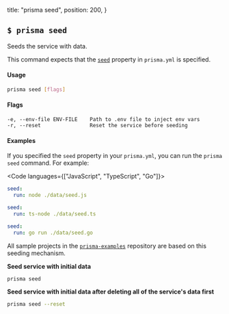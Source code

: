 
  title: "prisma seed",
  position: 200,
}

## `$ prisma seed`

Seeds the service with data. 

This command expects that the [`seed`](5cy7#seed-optional) property in `prisma.yml` is specified.

#### Usage

```sh
prisma seed [flags]
```

#### Flags

```
-e, --env-file ENV-FILE    Path to .env file to inject env vars
-r, --reset                Reset the service before seeding
```

#### Examples

If you specified the `seed` property in your `prisma.yml`, you can run the `prisma seed` command. For example:

<Code languages={["JavaScript", "TypeScript", "Go"]}>

```yml
seed:
  run: node ./data/seed.js
```

```yml
seed:
  run: ts-node ./data/seed.ts
```

```yml
seed:
  run: go run ./data/seed.go
```

</Code>

All sample projects in the [`prisma-examples`](https://www.github.com/prisma/prisma-examples) repository are based on this seeding mechanism.

**Seed service with initial data**

```sh
prisma seed
```

**Seed service with initial data after deleting all of the service's data first**

```sh
prisma seed --reset
```
